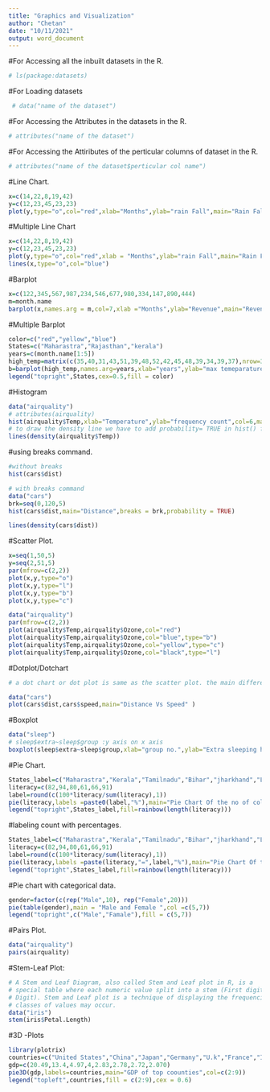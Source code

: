 ---
title: "Graphics and Visualization"
author: "Chetan"
date: "10/11/2021"
output: word_document
---
#For Accessing all the inbuilt datasets in the R.
```{r}
# ls(package:datasets) 
```

#For Loading datasets
```{r}
 # data("name of the dataset") 

```

#For Accessing  the Attributes in the datasets in the R.
```{r}
# attributes("name of the dataset")

```

#For Accessing the Attiributes of the perticular columns of dataset in the R.
```{r}
# attributes("name of the dataset$perticular col name") 

```

#Line Chart.
```{r}
x=c(14,22,8,19,42)
y=c(12,23,45,23,23)
plot(y,type="o",col="red",xlab="Months",ylab="rain Fall",main="Rain Fall Chart")


```

#Multiple Line Chart
```{r}
x=c(14,22,8,19,42)
y=c(12,23,45,23,23)
plot(y,type="o",col="red",xlab = "Months",ylab="rain Fall",main="Rain Fall chart")
lines(x,type="o",col="blue")

```
#Barplot
```{r}
x=c(122,345,567,987,234,546,677,980,334,147,890,444)
m=month.name
barplot(x,names.arg = m,col=7,xlab ="Months",ylab="Revenue",main="Revenue Vs Months")

```
#Multiple Barplot
```{r}
color=c("red","yellow","blue")
States=c("Maharastra","Rajasthan","kerala")
years=c(month.name[1:5])
high_temp=matrix(c(35,40,31,43,51,39,48,52,42,45,48,39,34,39,37),nrow=3)
b=barplot(high_temp,names.arg=years,xlab="years",ylab="max temeparature",main="Max temp of the states 2015-2021",col=color)
legend("topright",States,cex=0.5,fill = color)


```
#Histogram
```{r}
data("airquality")
# attributes(airquality)
hist(airquality$Temp,xlab="Temperature",ylab="frequency count",col=6,main="Histogram of temperature in airqulality dataset",probability = TRUE)
# to draw the density line we have to add probability= TRUE in hist() function.
lines(density(airquality$Temp))
```
#using breaks command.
```{r}
#without breaks
hist(cars$dist)
```


```{r}
# with breaks command
data("cars")
brk=seq(0,120,5)
hist(cars$dist,main="Distance",breaks = brk,probability = TRUE)

lines(density(cars$dist))
```
#Scatter Plot.

```{r}
x=seq(1,50,5)
y=seq(2,51,5)
par(mfrow=c(2,2))
plot(x,y,type="o")
plot(x,y,type="l")
plot(x,y,type="b")
plot(x,y,type="c")
```

```{r}
data("airquality")
par(mfrow=c(2,2))
plot(airquality$Temp,airquality$Ozone,col="red")
plot(airquality$Temp,airquality$Ozone,col="blue",type="b")
plot(airquality$Temp,airquality$Ozone,col="yellow",type="c")
plot(airquality$Temp,airquality$Ozone,col="black",type="l")


```
#Dotplot/Dotchart
```{r}
# a dot chart or dot plot is same as the scatter plot. the main difference is that the dot plot in R displays the index(each category) in vertical axis and the corresponding value in the horizontal axis.
```

```{r}
data("cars")
plot(cars$dist,cars$speed,main="Distance Vs Speed" )

```

#Boxplot
```{r}
data("sleep")
# sleep$extra~sleep$group :y axis on x axis
boxplot(sleep$extra~sleep$group,xlab="group no.",ylab="Extra sleeping hours",main="boxplot comparing Numetical data with categorical data")

```
#Pie Chart.
```{r}

States_label=c("Maharastra","Kerala","Tamilnadu","Bihar","jharkhand","Lakshdweep")
literacy=c(82,94,80,61,66,91)
label=round(c(100*literacy/sum(literacy),1))
pie(literacy,labels =paste0(label,"%"),main="Pie Chart Of the no of college of States",col=rainbow(length(literacy)))
legend("topright",States_label,fill=rainbow(length(literacy)))

```
#labeling count with percentages.
```{r}
States_label=c("Maharastra","Kerala","Tamilnadu","Bihar","jharkhand","Lakshdweep")
literacy=c(82,94,80,61,66,91)
label=round(c(100*literacy/sum(literacy),1))
pie(literacy,labels =paste(literacy,"=",label,"%"),main="Pie Chart Of the no of college of States",col=rainbow(length(literacy)))
legend("topright",States_label,fill=rainbow(length(literacy)))
```
#Pie chart with categorical data.
```{r}
gender=factor(c(rep("Male",10), rep("Female",20)))
pie(table(gender),main = "Male and Female ",col =c(5,7))
legend("topright",c("Male","Famale"),fill = c(5,7))

```
#Pairs Plot.
```{r}
data("airquality")
pairs(airquality)
```
#Stem-Leaf Plot:
```{r}
# A Stem and Leaf Diagram, also called Stem and Leaf plot in R, is a 
# special table where each numeric value split into a stem (First digit(s) ) and a leaf (last 
# Digit). Stem and Leaf plot is a technique of displaying the frequencies with which some 
# classes of values may occur.
data("iris")
stem(iris$Petal.Length)

```
#3D -Plots
```{r}
library(plotrix)
countries=c("United States","China","Japan","Germany","U.k","France","India","Italy")
gdp=c(20.49,13.4,4.97,4,2.83,2.78,2.72,2.070)
pie3D(gdp,labels=countries,main="GDP of top coounties",col=c(2:9))
legend("topleft",countries,fill = c(2:9),cex = 0.6)


```

